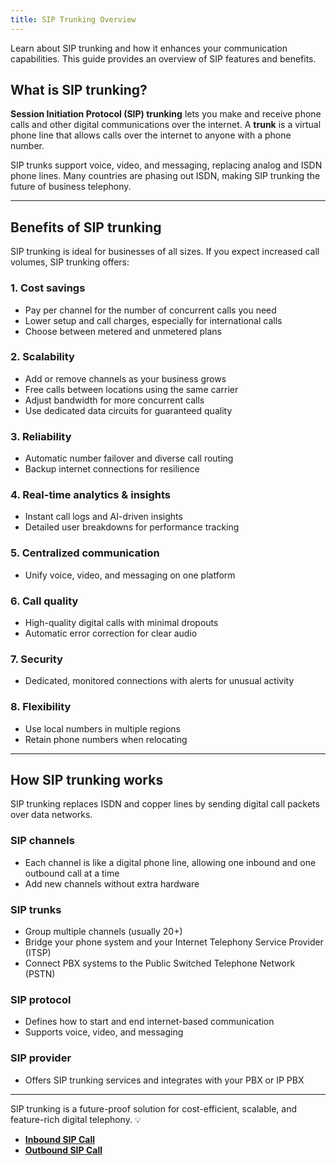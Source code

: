 ```yaml
---
title: SIP Trunking Overview
---
```


Learn about SIP trunking and how it enhances your communication capabilities. This guide provides an overview of SIP features and benefits.

## What is SIP trunking?

**Session Initiation Protocol (SIP) trunking** lets you make and receive phone calls and other digital communications over the internet. A **trunk** is a virtual phone line that allows calls over the internet to anyone with a phone number.

SIP trunks support voice, video, and messaging, replacing analog and ISDN phone lines. Many countries are phasing out ISDN, making SIP trunking the future of business telephony.

---

## Benefits of SIP trunking

SIP trunking is ideal for businesses of all sizes. If you expect increased call volumes, SIP trunking offers:

### 1. Cost savings
- Pay per channel for the number of concurrent calls you need
- Lower setup and call charges, especially for international calls
- Choose between metered and unmetered plans

### 2. Scalability
- Add or remove channels as your business grows
- Free calls between locations using the same carrier
- Adjust bandwidth for more concurrent calls
- Use dedicated data circuits for guaranteed quality

### 3. Reliability
- Automatic number failover and diverse call routing
- Backup internet connections for resilience

### 4. Real-time analytics & insights
- Instant call logs and AI-driven insights
- Detailed user breakdowns for performance tracking

### 5. Centralized communication
- Unify voice, video, and messaging on one platform

### 6. Call quality
- High-quality digital calls with minimal dropouts
- Automatic error correction for clear audio

### 7. Security
- Dedicated, monitored connections with alerts for unusual activity

### 8. Flexibility
- Use local numbers in multiple regions
- Retain phone numbers when relocating

---

## How SIP trunking works

SIP trunking replaces ISDN and copper lines by sending digital call packets over data networks.

### SIP channels
- Each channel is like a digital phone line, allowing one inbound and one outbound call at a time
- Add new channels without extra hardware

### SIP trunks
- Group multiple channels (usually 20+)
- Bridge your phone system and your Internet Telephony Service Provider (ITSP)
- Connect PBX systems to the Public Switched Telephone Network (PSTN)

### SIP protocol
- Defines how to start and end internet-based communication
- Supports voice, video, and messaging

### SIP provider
- Offers SIP trunking services and integrates with your PBX or IP PBX

---

SIP trunking is a future-proof solution for cost-efficient, scalable, and feature-rich digital telephony. 💡

- **[Inbound SIP Call](types/inbound-sip-call)**
- **[Outbound SIP Call](types/outbound-sip-call)**